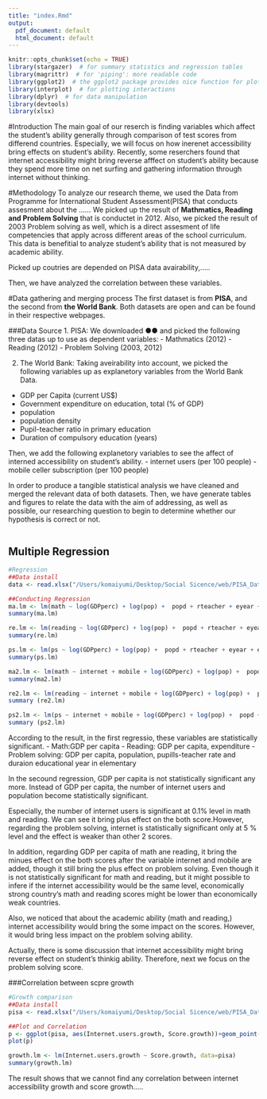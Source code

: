 ```yaml
---
title: "index.Rmd"
output:
  pdf_document: default
  html_document: default
---
```


```r
knitr::opts_chunk$set(echo = TRUE)
library(stargazer)  # for summary statistics and regression tables
library(magrittr)  # for 'piping': more readable code
library(ggplot2)  # the ggplot2 package provides nice function for plotting
library(interplot)  # for plotting interactions
library(dplyr)  # for data manipulation
library(devtools)
library(xlsx)
```

#Introduction
The main goal of our reserch is finding variables which affect the student's ability generally through comparison of test scores from differend countries. Especially, we will focus on how inerenet accessibility bring effects on student's ability. 
Recently, some reserchers found that internet accessibility might bring reverse afffect on student's ability because they spend more time on net surfing and gathering information through internet without thinking.

#Methodology
To analyze our research theme, we used the Data from Programme for International Student Assessment(PISA) that conducts assesment about the ......
We picked up the result of **Mathmatics, Reading and Problem Solving** that is conductet in 2012. Also, we picked the result of 2003 Problem solving as well, which is a direct assesment of life competencies that apply across different areas of the school curriculum. This data is benefitial to analyze student's ability that is not measured by academic ability.

Picked up coutries are depended on PISA data avairability,.....

Then, we have analyzed the correlation between these variables.

#Data gathering and merging process
The first dataset is from **PISA**, and the second from **the World Bank**. Both datasets are open and can be found in their respective webpages.

###Data Source
1. PISA: 
We downloaded ●● and picked the following three datas up to use as dependent variables:
 - Mathmatics (2012)
 - Reading (2012)
 - Problem Solving (2003, 2012)

2. The World Bank:
Taking aveirability into account, we picked the following variables up as explanetory variables from the World Bank Data.
 - GDP per Capita (current US$)
 - Government expenditure on education, total (% of GDP)
 - population
 - population density
 - Pupil-teacher ratio in primary education
 - Duration of compulsory education (years)

Then, we add the following explanetory variables to see the affect of interned accessibility on student's ability.
 - internet users (per 100 people)
 - mobile celler subscription (per 100 people)

In order to produce a tangible statistical analysis we have cleaned and merged the relevant data of both datasets. Then, we have generate tables and figures to relate the data with the aim of addressing, as well as possible, our researching question to begin to determine whether our hypothesis is correct or not.


```r

```

## Multiple Regression
```r
#Regression
##Data install
data <- read.xlsx("/Users/komaiyumi/Desktop/Social Sicence/web/PISA_Data.xlsx",1)

##Conducting Regression
ma.lm <- lm(math ~ log(GDPperc) + log(pop) +  popd + rteacher + eyear + expend,data = data)
summary(ma.lm)

re.lm <- lm(reading ~ log(GDPperc) + log(pop) +  popd + rteacher + eyear + expend, data = data )
summary(re.lm)

ps.lm <- lm(ps ~ log(GDPperc) + log(pop) +  popd + rteacher + eyear + expend, data = data)
summary(ps.lm)

ma2.lm <- lm(math ~ internet + mobile + log(GDPperc) + log(pop) +  popd + rteacher + eyear + expend,data = data)
summary(ma2.lm)

re2.lm <- lm(reading ~ internet + mobile + log(GDPperc) + log(pop) +  popd + rteacher + eyear + expend,data = data )
summary (re2.lm)

ps2.lm <- lm(ps ~ internet + mobile + log(GDPperc) + log(pop) +  popd + rteacher + eyear + expend, data = data)
summary (ps2.lm)

```

According to the result, in the first regressio, these variables are statistically significant.
- Math:GDP per capita
- Reading: GDP per capita, expenditure
- Problem solving: GDP per capita, population, pupills-teacher rate and duraion educational year in elementary 

In the secound regression, GDP per capita is not statistically significant any more. Instead of GDP per capita, the number of internet users and population become statistically significant. 

Especially, the number of internet users is significant at 0.1% level in math and reading. We can see it bring plus effect on the both score.However, regarding the problem solving, internet is statistically significant only at 5 % level and the effect is weaker than other 2 scores.

In addition, regarding GDP per capita of math ane reading, it bring the minues effect on the both scores after the variable internet and mobile are added, though it still bring the plus effect on problem solving. Even though it is not statistically significant for math and reading, but it might possible to infere if the internet accessibility would be the same level, economically strong country's math and reading scores might be lower than economically weak countries.

Also, we noticed that about the academic ability (math and reading,) internet accessibility would bring the some impact on the scores. However, it would bring less impact on the problem solving ability.

Actually, there is some discussion that internet accessibility might bring reverse effect on student's thinkig ability. Therefore, next we focus on the problem solving score.

###Correlation between scpre growth
```r
#Growth comparison
##Data install
pisa <- read.xlsx("/Users/komaiyumi/Desktop/Social Sicence/web/PISA_Data.xlsx",2)

##Plot and Correlation
p <- ggplot(pisa, aes(Internet.users.growth, Score.growth))+geom_point()
plot(p)

growth.lm <- lm(Internet.users.growth ~ Score.growth, data=pisa)
summary(growth.lm)

```
The result shows that we cannot find any correlation between internet accessibility growth and score growth.....
